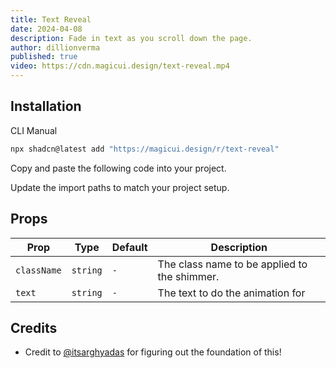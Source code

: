 ```yaml
---
title: Text Reveal
date: 2024-04-08
description: Fade in text as you scroll down the page.
author: dillionverma
published: true
video: https://cdn.magicui.design/text-reveal.mp4
---
```


<ComponentPreview name="text-reveal-demo" />

## Installation

<Tabs defaultValue="cli">

<TabsList>
  <TabsTrigger value="cli">CLI</TabsTrigger>
  <TabsTrigger value="manual">Manual</TabsTrigger>
</TabsList>
<TabsContent value="cli">

```bash
npx shadcn@latest add "https://magicui.design/r/text-reveal"
```

</TabsContent>

<TabsContent value="manual">

<Steps>

<Step>Copy and paste the following code into your project.</Step>

<ComponentSource name="text-reveal" />

<Step>Update the import paths to match your project setup.</Step>

</Steps>

</TabsContent>

</Tabs>

## Props

| Prop        | Type     | Default | Description                                  |
| ----------- | -------- | ------- | -------------------------------------------- |
| `className` | `string` | `-`     | The class name to be applied to the shimmer. |
| `text`      | `string` | `-`     | The text to do the animation for             |

## Credits

- Credit to [@itsarghyadas](https://twitter.com/itsarghyadas) for figuring out the foundation of this!
